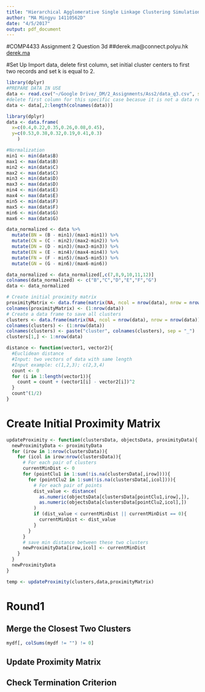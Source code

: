 ```yaml
---
title: "Hierarchical Agglomerative Single Linkage Clustering Simulation"
author: "MA Mingyu 14110562D"
date: "4/5/2017"
output: pdf_document
---
```

#COMP4433 Assignment 2 Question 3d
##derek.ma@connect.polyu.hk [derek.ma](http://derek.ma)

#Set Up
Import data, delete first column, set initial cluster centers to first two records and set k is equal to 2.
```r
library(dplyr)
#PREPARE DATA IN USE
data <- read.csv("~/Google Drive/_DM/2_Assignments/Ass2/data_q3.csv", stringsAsFactors = FALSE)
#delete first column for this specific case becasue it is not a data record
data <- data[,2:length(colnames(data))]
```

```r
library(dplyr)
data <- data.frame(
  x=c(0.4,0.22,0.35,0.26,0.08,0.45),
  y=c(0.53,0.38,0.32,0.19,0.41,0.3)
    )
```

```r
#Normalization
min1 <- min(data$B)
max1 <- max(data$B)
min2 <- min(data$C)
max2 <- max(data$C)
min3 <- min(data$D)
max3 <- max(data$D)
min4 <- min(data$E)
max4 <- max(data$E)
min5 <- min(data$F)
max5 <- max(data$F)
min6 <- min(data$G)
max6 <- max(data$G)

data_normalized <- data %>%
  mutate(BN = (B - min1)/(max1-min1)) %>%
  mutate(CN = (C - min2)/(max2-min2)) %>%
  mutate(DN = (D - min3)/(max3-min3)) %>%
  mutate(EN = (E - min4)/(max4-min4)) %>%
  mutate(FN = (F - min5)/(max5-min5)) %>%
  mutate(GN = (G - min6)/(max6-min6))

data_normalized <- data_normalized[,c(7,8,9,10,11,12)]
colnames(data_normalized) <- c("B","C","D","E","F","G")
data <- data_normalized
```

```r
# Create initial proximity matrix
proximityMatrix <- data.frame(matrix(NA, ncol = nrow(data), nrow = nrow(data)))
colnames(proximityMatrix) <- (1:nrow(data))
# Create a data frame to save all clusters
clusters <- data.frame(matrix(NA, ncol = nrow(data), nrow = nrow(data)))
colnames(clusters) <- (1:nrow(data))
colnames(clusters) <- paste("cluster", colnames(clusters), sep = "_")
clusters[1,] <- 1:nrow(data)
```

```r
distance <- function(vector1, vector2){
  #Euclidean distance
  #Input: two vectors of data with same length
  #Input example: c(1,2,3); c(2,3,4)
  count <- 0
  for (i in 1:length(vector1)){
    count = count + (vector1[i] - vector2[i])^2
  }
  count^(1/2)
}
```

# Create Initial Proximity Matrix
```r
updateProximity <- function(clustersData, objectsData, proximityData){
  newProximityData <- proximityData
  for (irow in 1:nrow(clustersData)){
    for (icol in irow:nrow(clustersData)){
      # For each pair of clusters
      currentMinDist <- 0
      for (pointClu1 in 1:sum(!is.na(clustersData[,irow]))){
        for (pointClu2 in 1:sum(!is.na(clustersData[,icol]))){
          # For each pair of points
          dist_value <- distance(
            as.numeric(objectsData[clustersData[pointClu1,irow],]),
            as.numeric(objectsData[clustersData[pointClu2,icol],])
          )
          if (dist_value < currentMinDist || currentMinDist == 0){
            currentMinDist <- dist_value
          }
        }
      }
      # save min distance between these two clusters
      newProximityData[irow,icol] <- currentMinDist
    }
  }
  newProximityData
}
```

```r
temp <- updateProximity(clusters,data,proximityMatrix)
```

# Round1
## Merge the Closest Two Clusters
```r
mydf[, colSums(mydf != "") != 0]
```
## Update Proximity Matrix
## Check Termination Criterion 

